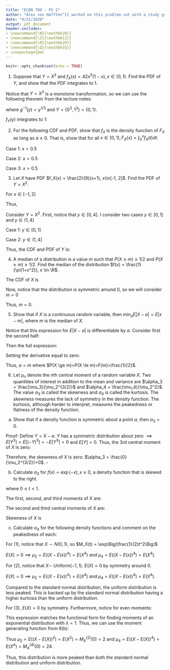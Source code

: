 ```yaml
---
title: "ECON 709 - PS 2"
author: "Alex von Hafften^[I worked on this problem set with a study group of Michael Nattinger, Andrew Smith, and Ryan Mather. I also discussed problems with Emily Case, Sarah Bass, and Danny Edgel.]"
date: "9/21/2020"
output: pdf_document
header-includes:
- \newcommand{\N}{\mathbb{N}}
- \newcommand{\Z}{\mathbb{Z}}
- \newcommand{\R}{\mathbb{R}}
- \newcommand{\Q}{\mathbb{Q}}
- \usepackage{bm}
---
```


```r
knitr::opts_chunk$set(echo = TRUE)
```

1.  Suppose that $Y = X^3$ and $f_X(x)=42x^5(1-x), x \in (0,1)$.  Find the PDF of $Y$, and show that the PDF integrates to 1.

Notice that $Y = X^3$ is a monotone transformation, so we can use the following theorem from the lecture notes:

\begin{align*}
f_Y(y) 
&= \begin{cases} f_X(g^{-1}(y))|\frac{d}{dy}g^{-1}(y)|, y \in Y \\  0, \text{ otherwise} \end{cases} \\
&= \begin{cases} 42(y^{1/3})^5 (1-y^{1/3})|(1/3)y^{-2/3}|, y \in (0, 1) \\  0, \text{ otherwise} \end{cases} \\
&= \begin{cases} 14y(1-y^{1/3}), y \in (0, 1) \\ 0, \text{ otherwise} \end{cases}
\end{align*}

where $g^{-1}(y) = y^{1/3}$ and $Y=\{0^3, 1^3\}=\{0, 1\}$.

$f_Y(y)$ integrates to 1:

\begin{align*}
\int_0^1 14t(1-t^{1/3})dt 
&= 14\Bigg[y^2/2 - \frac{y^{7/3}}{7/3}\Bigg]_0^1\\
&= 14\Bigg[\frac{1}{2} - \frac{3}{7}\Bigg]\\
&= 1
\end{align*}

\pagebreak

2. For the following CDF and PDF, show that $f_X$ is the density function of $F_X$ as long as $a \ge 0$.  That is, show that for all $x \in [0, 1], F_X(x)=\int_0^xf_X(t)dt$.

\begin{align*}
F_X(x) &= \begin{cases} 1.2x, x \in [0,0.5) \\ 0.2+0.8x, x \in [0.5,1] \end{cases} \\
f_X(x) &= \begin{cases} 1.2, x \in [0, 0.5) \\ a, x = 0.5 \\ 0.8, x \in (0.5, 1] \end{cases}
\end{align*}

Case 1: $x < 0.5$

\begin{align*}
\int_0^x f_X(t) dt &= \int_0^x 1.2 dt \\
&= 1.2x \\
&= F_X(x)
\end{align*}

Case 2: $x = 0.5$

\begin{align*}
\int_0^x f_X(t) dt &= \int_0^{0.5} 1.2 dt + \int_{0.5}^{0.5} a dt \\
&= 1.2(0.5) + 0 \\
&= 0.6 \\
&= 0.2 + 0.8 (0.5) \\
&= F_X(0.5)
\end{align*}

Case 3: $x > 0.5$

\begin{align*}
\int_0^x f_X(t) dt &= \int_0^{0.5} 1.2 dt + \int_{0.5}^{0.5} a dt + \int_{0.5}^x 0.8 dt \\
&= 1.2 (0.5) + 0 + 0.8x - 0.8(0.5) \\
&= 0.6 + 0.8x - 0.4 \\
&= 0.2 + 0.8x \\
&= F_X(x)
\end{align*}

\pagebreak

3. Let $X$ have PDF $f_X(x) = \frac{2}{9}(x+1), x\in[-1, 2]$.  Find the PDF of $Y=X^2$.

For $x \in [-1, 2]$

\begin{align*}
F_X(x) 
&= \int_{-1}^x \frac{2}{9}(t+1)dt \\
&= \frac{2}{9}\Bigg[\frac{t^2}{2}+t\Bigg]_{-1}^x \\
&= \frac{2}{9}\Bigg[\frac{x^2}{2}+x - \Bigg(\frac{1}{2}-1\Bigg)\Bigg] \\
&= \frac{x^2}{9} + \frac{2x}{9} + \frac{1}{9}
\end{align*}

Thus,

\begin{align*}
F_X(x) 
= \begin{cases} 
       0, & x < -1 \\
       \frac{x^2}{9} + \frac{2x}{9} + \frac{1}{9}, & x \in [-1, 2] \\
       1, & x > 2 
    \end{cases}
\end{align*}

Consider $Y=X^2$. First, notice that $y \in [0, 4]$.  I consider two cases $y \in [0, 1]$ and $y \in (1, 4]$

Case 1: $y \in [0, 1]$

\begin{align*}
F_Y(y) 
&= P(Y \le y) \\
&= P(X^2 \le y) \\
&= P(-\sqrt{y} \le X \le \sqrt{y}) \\
&= P(X \le \sqrt{y}) - P(X \le -\sqrt{y}) \\
&= F_X(\sqrt{y}) - F_X(-\sqrt{y}) \\
&= \Bigg[ \frac{y}{9} + \frac{2\sqrt{y}}{9} + \frac{1}{9} \Bigg] - \Bigg[ \frac{y}{9} - \frac{2\sqrt{y}}{9} + \frac{1}{9} \Bigg] \\
&= \frac{4\sqrt{y}}{9} \\
\end{align*}

Case 2: $y \in (1, 4]$

\begin{align*}
F_Y(y) 
&= P(Y \le y) \\
&= P(X^2 \le y) \\
&= P(X \le \sqrt{y}) \\
&= F_X(\sqrt{y}) \\
&= \frac{y}{9} + \frac{2\sqrt{y}}{9} + \frac{1}{9}
\end{align*}

Thus, the CDF and PDF of $Y$ is:

\begin{align*}
F_X(x) 
= \begin{cases} 
       0, & y < 0 \\
       \frac{4\sqrt{y}}{9}, & y \in [0, 1] \\
       \frac{y}{9} + \frac{2\sqrt{y}}{9} + \frac{1}{9}, & y \in (1, 4] \\
       1, & y > 4 
    \end{cases}
\end{align*}

\begin{align*}
f_X(x) 
= \begin{cases} 
       \frac{2}{0\sqrt{y}}, & y \in [0, 1] \\
       \frac{1}{9} + \frac{1}{9\sqrt{y}}, & y \in (1, 4] \\
       0, & \text{ otherwise.} 
    \end{cases}
\end{align*}

4.  A median of a distribution is a value $m$ such that $P(X \le m) \ge 1/2$ and $P(X \ge m) \ge 1/2$. Find the median of the distribution $f(x) = \frac{1}{\pi(1+x^2)}, x \in \R$. 

The CDF of $X$ is

\begin{align*}
F(x) &= \int_{-\infty}^x \frac{1}{\pi(1+t^2)} dt  \\
&= \frac{1}{\pi}  \int_{-\infty}^x \frac{1}{1+t^2} dt  \\
&= \frac{1}{\pi}  \Bigg[ \tan^{-1}(t) \Bigg]_{-\infty}^x  \\
&= \frac{1}{\pi}  \Bigg[ \tan^{-1}(x) - \lim_{t \to -\infty} \tan^{-1}(t)  \Bigg]  \\
&= \frac{1}{\pi}  \Bigg[ \tan^{-1}(x) - \frac{\pi}{2} \Bigg]  \\
\end{align*}

Now, notice that the distribution is symmetric around 0, so we will consider $m=0$

\begin{align*}
P(X \le 0) 
&= F(0) \\
&= \frac{1}{\pi}  \Bigg[ \tan^{-1}(0) - \frac{\pi}{2} \Bigg] \\
&= \frac{1}{\pi}  \Bigg[ 0- \frac{\pi}{2} \Bigg] \\
&= \frac{1}{2} \\
P(X \ge 0) 
&= 1 - P(X \le 0) \\
&= 1 - F(0) \\
&= 1- \frac{1}{2} \\
&= \frac{1}{2}
\end{align*}

Thus, $m=0$.

5. Show that if $X$ is a continuous random variable, then $\min_a E|X - a| = E|x-m|$, where $m$ is the median of $X$.

\begin{align*}
E|X - a| 
&= \int_{-\infty}^{\infty}|t-a|f(t)dt \\
&= \int_{-\infty}^{a}(a-t)f(t)dt + \int_{a}^{\infty}(t-a)f(t)dt \\
&= \int_{-\infty}^{a}af(t)dt - \int_{-\infty}^{a}tf(t)dt + \int_{a}^{\infty}tf(t)dt - \int_{a}^{\infty}af(t)dt \\
&= a \Bigg( \int_{-\infty}^{a}f(t)dt - \int_{a}^{\infty}f(t)dt \Bigg)  - \Bigg(\int_{-\infty}^{a}tf(t)dt - \int_{a}^{\infty}tf(t)dt \Bigg)\\
&= a \Bigg( F(a) - (1-F(a)) \Bigg)  - \Bigg(\int_{-\infty}^{a}tf(t)dt - \int_{a}^{\infty}tf(t)dt \Bigg)\\
&= a \Bigg( 2F(a) - 1 \Bigg)  - \Bigg(\int_{-\infty}^{a}tf(t)dt - \int_{a}^{\infty}tf(t)dt \Bigg)\\
\end{align*}

Notice that this expression for $E|X - a|$ is differentiable by $a$.  Consider first the second half:

\begin{align*}
\frac{d}{da}\Bigg(\int_{-\infty}^{a}tf(t)dt - \int_{a}^{\infty}tf(t)dt \Bigg) = af(a)-af(a) =0
\end{align*}

Then the full expression:

\begin{align*}
\frac{d}{da}E|X - a| 
&= \frac{d}{da}a\Bigg( 2F(a) - 1 \Bigg) + 0 \\
&= \Bigg( 2F(a) - 1 \Bigg)
\end{align*}

Setting the derivative equal to zero:

\begin{align*}
2F(a) - 1 &= 0 \\
F(a) &= \frac{1}{2}
\end{align*}

Thus, $a = m$ where $P(X \ge m)=P(X \le m)=F(m)=\frac{1}{2}$.

\pagebreak

6. Let $\mu_n$ denote the $n$th central moment of a random variable $X$.  Two quantities of interest in addition to the mean and variance are $\alpha_3 = \frac{\mu_3}{\mu_2^{3/2}}$ and $\alpha_4 = \frac{\mu_4}{\mu_2^2}$.  The value $\alpha_3$ is called the skewness and $\alpha_4$ is called the kurtosis. The skewness measures the lack of symmetry in the density function.  The kurtosis, although harder to interpret, measures the peakedness or flatness of the density function.

(a) Show that if a density function is symmetric about a point $a$, then $\alpha_3 = 0$.

Proof: Define $Y=X-a$.  $Y$ has a symmetric distribution about zero $\implies E[Y^3]=E[(-Y)^3]=-E[Y^3]=0$ and $E[Y]=0$.  Thus, the 3rd central moment of $X$ is zero:

\begin{align*}
\mu_3 &= E[(X-E(X))^3] \\
      &= E[(Y+a-E(Y+a))^3] \\
      &= E[(Y+a-E(Y)-a)^3] \\
      &= E[(Y-E(Y))^3] \\
      &= E[Y^3] \\
      &= 0 \\
\end{align*}

Therefore, the skewness of $X$ is zero: $\alpha_3 = \frac{0}{\mu_2^{3/2}}=0$. $\square$

(b) Calculate $\alpha_3$ for $f(x) = \exp(-x), x \ge 0$, a density function that is skewed to the right.

\begin{align*}
M_X(t) &= E[e^{tx}] \\
       &= \int_0^\infty e^{tx}e^{-x} dx\\
       &= \int_0^\infty e^{-x(1-t)} dx\\
       &= \Bigg[ \frac{e^{-x(1-t)}}{1-t}(-1) \Bigg]_0^\infty\\
       &= \frac{0}{1-t}(-1)-\frac{1}{1-t}(-1)\\
       &= (1-t)^{-1}\\
\end{align*}

where $0\le t<1$.

\begin{align*}
M_X^{(1)}(t) &= (-1)(1-t)^{-2}(-1)\\
             &= (1-t)^{-2}\\
M_X^{(2)}(t) &= (-2)(1-t)^{-3}(-1)\\
             &= 2(1-t)^{-3}\\
M_X^{(3)}(t) &= (-3)2(1-t)^{-4}(-1) \\
             &= 6(1-t)^{-4} \\
\end{align*}

The first, second, and third moments of $X$ are:

\begin{align*}
E[X] &= M_X^{(1)}(0)=1 \\
E[X^2] &= M_X^{(2)}(0)=2 \\
E[X^3] &= M_X^{(3)}(0)=6 \\
\end{align*}

The second and third central moments of $X$ are:

\begin{align*}
\mu_2 
&= E[(X-E(X))^2] \\
&= E(X^2)-E(X)^2 \\
&= 2 - 1 \\
&= 1\\
\mu_3 
&= E[(X-E(X))^3] \\
&= E[(X-E(X))(X^2-2XE(X)+E(X)^2)]\\
&= E[X^3-2X^2E(X)+XE(X)^2-E(X)X^2+2XE(X)^2-E(X)^3]\\
&= E(X^3)-2E(X^2)E(X)+E(X)E(X)^2-E(X)E(X^2)+2E(X)E(X)^2-E(X)^3\\
&= (6)-2(2)(1)+(1)(1)^2-(1)(2)+2(1)(1)^2-(1)^3\\
&= 6-4+1-2+2-1\\
&= 2
\end{align*}

Skewness of $X$ is

\begin{align*}
\alpha_3 
&= \frac{\mu_3}{\mu_2^{3/2}}\\
&= \frac{2}{1^{3/2}}\\
&= 2\\
\end{align*}

\pagebreak

(c) Calculate $\alpha_4$ for the following density functions and comment on the peakedness of each:

\begin{align}
f(x) &= \frac{1}{\sqrt{2 \pi}}\exp(-x^2/2), x \in \R \\
f(x) &= 1/2, x \in (-1, 1) \\
f(x) &= \frac{1}{2}\exp(-|x|), x \in \R
\end{align}

For (1), notice that $X \sim N(0, 1)$, so $M_X(t) = \exp\Big(\frac{1}{2}t^2\Big)$

\begin{align*}
M_X^{(1)}(t) 
&= \exp\Big(\frac{1}{2}t^2\Big)t\\
M_X^{(2)}(t) 
&= \exp\Big(\frac{1}{2}t^2\Big) + \exp\Big(\frac{1}{2}t^2\Big)t^2\\
M_X^{(3)}(t) 
&= \exp\Big(\frac{1}{2}t^2\Big)t + \exp\Big(\frac{1}{2}t^2\Big)t^3 + 2\exp\Big(\frac{1}{2}t^2\Big)t \\
&= 3\exp\Big(\frac{1}{2}t^2\Big)t + \exp\Big(\frac{1}{2}t^2\Big)t^3 \\
M_X^{(4)}(t) 
&= 3\exp\Big(\frac{1}{2}t^2\Big) + 3\exp\Big(\frac{1}{2}t^2\Big)t^2 + \exp\Big(\frac{1}{2}t^2\Big)t^4 + 3\exp\Big(\frac{1}{2}t^2\Big)t^2\\
&= \exp\Big(\frac{1}{2}t^2\Big)t^4 + 6\exp\Big(\frac{1}{2}t^2\Big)t^2 + 3\exp\Big(\frac{1}{2}t^2\Big)
\end{align*}

\begin{align*}
E[X] &= M_X^{(1)}(0)= 0 \\
E[X^2] &= M_X^{(2)}(0)= 1 \\
E[X^3] &= M_X^{(3)}(0)= 0 \\
E[X^4] &= M_X^{(4)}(0)= 3\\
\end{align*}

$E(X) = 0 \implies \mu_2 = E((X-E(x))^4) = E(X^4)$ and $\mu_4 = E((X-E(x))^4) = E(X^4)$.

\begin{align*}
\alpha_4 
&= \frac{\mu_4}{\mu_2^2} \\
&= \frac{3}{1} \\
&= 3
\end{align*}

\pagebreak

For (2), notice that $X \sim$ Uniform$(-1, 1)$. $E(X)=0$ by symmetry around 0.

\begin{align*}
E[X^2] 
&= \int_{-1}^{1}\frac{1}{2}x^2dx \\
&= \Bigg[ \frac{x^3}{6}\Bigg]_{-1}^{1} \\
&= \frac{1}{6}-\frac{-1}{6} \\
&= \frac{1}{3}\\
E[X^4] 
&= \int_{-1}^{1}\frac{1}{2}x^4dx \\
&= \Bigg[ \frac{x^5}{10}\Bigg]_{-1}^{1} \\
&= \frac{1}{10}-\frac{-1}{10} \\
&= \frac{1}{5}
\end{align*}

$E(X) = 0 \implies \mu_2 = E((X-E(x))^4) = E(X^4)$ and $\mu_4 = E((X-E(x))^4) = E(X^4)$.

\begin{align*}
\alpha_4 
&= \frac{\mu_4}{\mu_2^2}\\
&= \frac{1/5}{(1/3)^2}\\
&= \frac{9}{5}
\end{align*}

Compared to the standard normal distribution, the uniform distribution is less peaked.  This is backed up by the standard normal distribution having a higher kurtosis than the uniform distribution.

\pagebreak

For (3), $E(X)=0$ by symmetry.  Furthermore, notice for even moments:

\begin{align*}
E(X^{2k}) 
&= \int_{-\infty}^\infty x^{2k} \frac{1}{2} \exp(-|x|) dx \\
&= \frac{1}{2} \int_{-\infty}^\infty x^{2k} \exp(-|x|) dx \\
&= \int_{0}^\infty x^{2k} \exp(-x) dx \\
\end{align*}

This expression matches the functional form for finding moments of an exponential distribution with $\lambda = 1$.  Thus, we can use the moment generating function from 6(b):

\begin{align*}
M_X^{(2)}(t) &= 2(1-t)^{-3}\\
M_X^{(4)}(t) &= 6(1-t)^{-5}(-4)(-1) \\
             &= 24(1-t)^{-5} \\
\end{align*}

Thus $\mu_2=E((X-E(X))^2)=E(X^2)=M_X^{(2)}(0)=2$ and $\mu_4=E((X-E(X))^4)=E(X^4)=M_X^{(4)}(0)=24$.

\begin{align*}
\alpha_4 
&= \frac{\mu_4}{\mu_2^2}\\
&= \frac{24}{(2)^2} \\
&= \frac{24}{4} \\
&= 6
\end{align*}

Thus, this distribution is more peaked than both the standard normal distribution and uniform distribution.